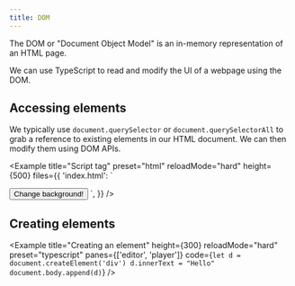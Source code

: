 ```yaml
---
title: DOM
---
```


The DOM or "Document Object Model" is an in-memory representation of an HTML page.

We can use TypeScript to read and modify the UI of a webpage using the DOM.

## Accessing elements

We typically use `document.querySelector` or `document.querySelectorAll` to grab a reference to existing elements in our HTML document. We can then modify them using DOM APIs.

<Example
  title="Script tag"
  preset="html"
  reloadMode="hard"
  height={500}
  files={{
    'index.html': `<!DOCTYPE html>
<html lang="en">
  <head>
    <meta charset="utf-8">
    <title>My page</title>
  </head>
  <body>
    <button>Change background!</button>
  </body>
  <script>
    const button = document.querySelector('button')\n
    button.onclick = () => {
      document.body.style.backgroundColor = 'dodgerblue'
    }
  </script>
</html>`,
  }}
/>

## Creating elements

<Example
  title="Creating an element"
  height={300}
  reloadMode="hard"
  preset="typescript"
  panes={['editor', 'player']}
  code={`let d = document.createElement('div')
d.innerText = "Hello"
document.body.append(d)`}
/>
